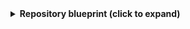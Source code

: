 <details>
<summary><b>Repository blueprint (click to expand)</b></summary>

```json showLineNumbers
{
  "identifier": "githubRepository",
  "title": "Repository",
  "icon": "Microservice",
  "schema": {
    "properties": {
      "readme": {
        "title": "README",
        "type": "string",
        "format": "markdown"
      },
      "url": {
        "title": "Repository URL",
        "type": "string",
        "format": "url"
      },
      "defaultBranch": {
        "title": "Default branch",
        "type": "string"
      },
      "last_contributor": {
        "title": "Last contributor",
        "icon": "TwoUsers",
        "type": "string",
        "format": "user"
      },
      "last_push": {
        "icon": "GitPullRequest",
        "title": "Last push",
        "description": "Last commit to the main branch",
        "type": "string",
        "format": "date-time"
      }
    },
    "required": []
  },
  "mirrorProperties": {},
  "calculationProperties": {},
  "relations": {
    "github_branch": {
      "title": "Github Branch",
      "target": "github_branch",
      "required": false,
      "many": false
    }
  }
}
```

</details>
